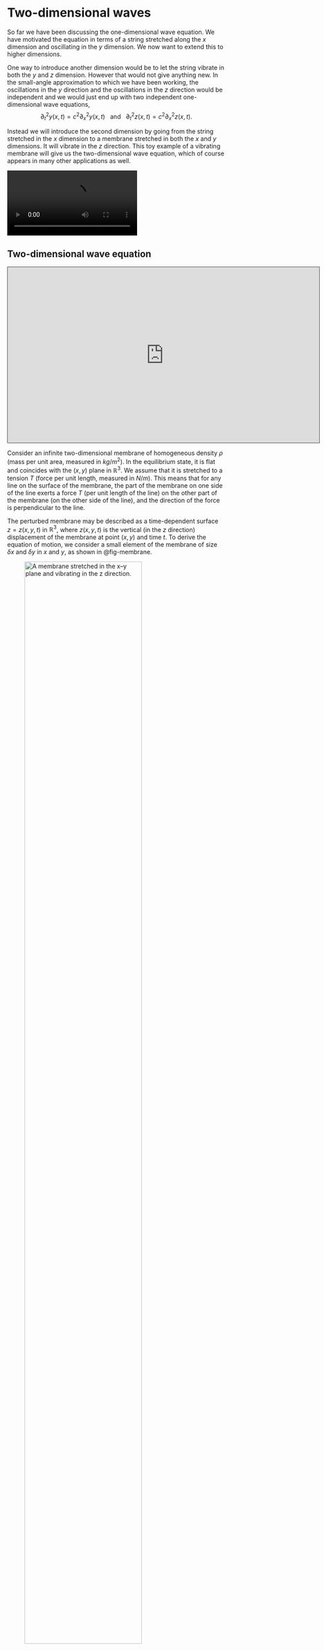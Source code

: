 # Two-dimensional waves

So far we have been discussing the one-dimensional wave equation. We have
motivated the equation in terms of a string stretched along the $x$ dimension and oscillating in the $y$ dimension. We now want to extend this to higher dimensions. 

One way to introduce another dimension would be to let the string vibrate in both the $y$ and $z$ dimension. However that would not give anything
new. In the small-angle approximation to which we have been working, the oscillations in
the $y$ direction and the oscillations in the $z$ direction would be independent
and we would just end up with two independent one-dimensional wave equations,
$$
\partial_t^2 y(x,t) = c^2\partial_x^2 y(x,t)~~\text{ and }~~\partial_t^2 z(x,t) = c^2\partial_x^2 z(x,t).
$$

Instead we will introduce the second dimension by going from the string
stretched in the $x$ dimension to a membrane stretched in both the $x$ and
$y$ dimensions. It will vibrate in the $z$ direction. This toy example of
a vibrating membrane will give us the two-dimensional wave equation, which 
of course appears in many other applications as well.

::: {.content-hidden when-format="pdf"}
![](wavy.mp4)
:::

## Two-dimensional wave equation

<iframe src="https://york.cloud.panopto.eu/Panopto/Pages/Embed.aspx?id=4114683a-2806-4119-bada-af7901218c97&autoplay=false&offerviewer=true&showtitle=true&showbrand=false&captions=true&interactivity=all" height="405" width="720" style="border: 1px solid #464646;" allowfullscreen allow="autoplay"></iframe>

Consider an infinite two-dimensional membrane of homogeneous density $\rho$
(mass per unit area, measured in $kg/m^2$). In the equilibrium state, it is flat
and coincides with the $(x,y)$ plane in $\mathbb{R}^3$. We assume that it is
stretched to a tension $T$ (force per unit length, measured in $N/m$). This
means that for any line on the surface of the membrane, the part of the membrane
on one side of the line exerts a force $T$ (per unit length of the line) on the
other part of the membrane (on the other side of the line), and the direction of
the force is perpendicular to the line.

The perturbed membrane may be described as a time-dependent surface $z=z(x,y,t)$
in $\mathbb{R}^3$, where $z(x,y,t)$ is the vertical (in the $z$ direction)
displacement of the membrane at point $(x,y)$ and time $t$. To derive the
equation of motion, we consider a small element of the membrane of size $\delta
x$ and $\delta y$ in $x$ and $y$, as shown in @fig-membrane.

![A membrane stretched in the $x$--$y$ plane and vibrating in the $z$ direction.](membrane.png){width=80% #fig-membrane}

We assume that there is only transverse motion of the membrane and that the
partial derivatives $\partial_x z$ and $\partial_y z$ are small:
$\vert\partial_x z\vert \ll 1$ and $\vert\partial_y z\vert \ll 1$. Almost the
same arguments as those in @sec-1.1 lead to the conclusion that the vertical
component of the force is a sum of two terms: $T \delta y \, \partial_x^2 z \,
\delta x$ (coming from the tension forces that are nearly parallel to the
$x$-axis in @fig-membrane) and $T \delta x \, \partial_y^2 z \, \delta y$ (coming
from the tension forces that are nearly parallel to the $y$-axis in
@fig-membrane). So, Newton's equation of motion ($ma=F$) yields
$$
(\rho \, \delta x \, \delta y)\partial_t^2 z = T \delta y \, \partial_x^2 z \, \delta x + T \delta x \, \partial_y^2 z \, \delta y.
$$ {#eq-7.1}
Dividing this by $\delta x \, \delta y$ and $\rho$, we get the governing
equation for the membrane:
$$
 \partial_t^2 z = \frac{T}{\rho} \left( \partial_x^2 \, z  +  \partial_y^2 \, z\right)
$$ {#eq-memb1}
or, equivalently,
$$
\partial_t^2 z  - c^2 \nabla^2 z = 0, \quad c=\sqrt{\frac{T}{\rho}}.
$$ {#eq-memb2}
Here $c$ in the wave speed and $\nabla^2$ is the Laplace operator:
$$
\nabla^2= \partial_x^2  + \partial_y^2.
$$ {#eq-7.4}
Sometimes, the Laplace operator is also denoted by $\Delta$ (i.e.  $\Delta =
\nabla^2 = \partial_x^2  + \partial_y^2$).
@eq-memb2 is the two-dimensional wave equation. Written in terms of the Laplace
operator it easily generalises to any higher dimension.

## Energy of membrane

<iframe src="https://york.cloud.panopto.eu/Panopto/Pages/Embed.aspx?id=d8ad29a2-ab24-43c9-8050-af7901218c26&autoplay=false&offerviewer=true&showtitle=true&showbrand=false&captions=true&interactivity=all" height="405" width="720" style="border: 1px solid #464646;" allowfullscreen allow="autoplay"></iframe>

The energy density of the membrane is
$$
\mathcal{E}(x,y,t)=\frac{\rho}{2}(\partial_t z)^2+\frac{T}{2}\left((\partial_x z)^2+(\partial_y z)^2\right),
$$ {#eq-7.5}
where the term involving the density $\rho$ is the kinetic energy density
$\mathcal{E}_K$ and the term involving the tension $T$ is the potential energy
density $\mathcal{E}_V$. The latter we could write in vector notation as
$\mathcal{E}_v=T|\underline{\nabla} z|^2/2$ where $\underline{\nabla}z$ is 
the gradient of $z$.

To check that @eq-7.5 is a good expression for the energy density, we check that $\mathcal{E}$ satisfies a conservation equation. So we calculate
$$\begin{split}
\partial_t\mathcal{E} &=\rho\, (\partial_t z) ( \partial_t^2 z) +T\,(\partial_t\partial_x z)(\partial_x z)+T\,(\partial_t\partial_y z)(\partial_y z)  \\ 
&=T\, (\partial_t z) (\partial_x^2z+\partial_y^2z) +T\,\left((\partial_t\partial_x z)(\partial_x z)+\,(\partial_t\partial_y z)(\partial_y z)\right)  \\
&=-\partial_x\left(-T(\partial_xz)(\partial_tz)\right)-\partial_y\left(-T(\partial_xz)(\partial_tz)\right),
\end{split}$$ {#eq-7.6}
where for the second equality we have used the wave equation. We introduce the
two-dimensional energy flux density vector
$\underline{\mathcal{F}}=(\mathcal{F}_x,\mathcal{F}_y)$ with
$$
\mathcal{F}_x =-T(\partial_xz)(\partial_tz),~~~~ \mathcal{F}_y=-T(\partial_yz)(\partial_tz).
$$ {#eq-7.7}
In terms of this we have derived the conservation equation
 $$
\partial_t\mathcal{E} =-\underline{\nabla}\cdot\underline{\mathcal{F}}.
$$ {#eq-7.8}

To understand how this two-dimensional conservation equation leads to energy conservation let us look
at the energy in a  region $R$ in the $(x,y)$ plane. 
The energy in this region is given by
$$
E=\int\!\!\int_{R} \mathcal{E}\, dA.
$$ {#eq-memb4}
Here $dA=dx \, dy$ is the area element. The rate of change in the energy is then
$$\begin{split}
\frac{dE}{dt} &=\int\!\!\int_{R} \partial_t\mathcal{E} dA =- \int\!\!\int_{R} \underline{\nabla}\cdot\underline{\mathcal{F}}\, dA \\
&=-\int_{\partial R} \mathcal{F}\cdot\underline{n}\, ds. 
\end{split}$$ {#eq-7.9}
For the last equality we used the divergence theorem. $\underline{n}$ is the outward unit normal to the boundary $\partial R$ of the region $R$ and $ds$ is the line
element on $\partial R$. So again we see that the change of energy in a region
is equal to the net flow of energy into the region.

## Travelling plane waves

<iframe src="https://york.cloud.panopto.eu/Panopto/Pages/Embed.aspx?id=317443c7-3142-46bb-81da-af7901218bfd&autoplay=false&offerviewer=true&showtitle=true&showbrand=false&captions=true&interactivity=all" height="405" width="720" style="border: 1px solid #464646;" allowfullscreen allow="autoplay"></iframe>

A 2D wave is a plane wave if $z(x,y,t)$ varies only in one spatial direction,
say, parallel to a constant unit vector $\underline{n}=(n_x,n_y)$  (and $z(x,y,t)$ is
constant in the direction perpendicular to $\underline{n}$). This means that
$$
z(x,y,t)=f(\underline{n}\cdot\underline{x} -ct)=f(n_x x+n_y y -ct)
$$ {#eq-plane1}
describes a plane wave travelling with wave speed $c$ in the direction of vector
$\underline{n}$.

Let's verify that @eq-plane1 is a solution of the 2D wave equation. We have
$$\begin{split}
\partial_t^2 \, z &=\partial_t^2 \, f(\underline{n}\cdot\underline{x} -ct)=f''(\underline{n}\cdot\underline{x} -ct) \, c^2,  \\
\partial_x^2 \, z &=\partial_x^2 \, f(\underline{n}\cdot\underline{x} -ct)=f''(\underline{n}\cdot\underline{x} -ct) \, n_x^2, \\
\partial_y^2 \, z &=\partial_y^2 \, f(\underline{n}\cdot\underline{x} -ct)=f''(\underline{n}\cdot\underline{x} -ct) \, n_y^2. 
\end{split}$$ {#eq-7.12}
Hence,
$$\begin{split}
&\partial_t^2 \, z -c^2 \, \left(\partial_x^2 \, z + \partial_y^2 \, z\right)\\
=&c^2 \, f''(\underline{n}\cdot\underline{x} -ct)\left(1- n_x^2-n_y^2\right)=0
\end{split}$$ {#eq-7.13}
because $\underline{n}$ is a unit vector, i.e., $n_x^2 + n_y^2=1$.

Because the wave equation is linear, any superposition of plane wave solutions is also
a solution.

::: {.content-hidden when-format="pdf"}
![Video of two plane waves moving through each other.](plane_waves.mp4)
:::

The _harmonic plane wave_ corresponds to the choice $f(s)=e^{iks}$, so that
$$
z(x,y,t)=e^{ik(\underline{n}\cdot\underline{x} -ct)}= e^{i(\underline{k}\cdot\underline{x} -\omega(\underline{k})t)},
$$ {#eq-plane2}
where $\underline{k}=k \, \underline{n}$ is called the _wave vector_. We have the dispersion relation $\omega(\underline{k})=c \, \vert \underline{k}\vert$.

## Higher dimensions

By writing our equations in vector notation, we can see that they work in any dimension. So the n-dimensional wave equation for a real-valued function $z:\mathbb{R}^n\times\mathbb{R}\to\mathbb{R}$ or a complex-valued function $z:\mathbb{R}^n\times\mathbb{R}\to\mathbb{C}$ is
$$
\partial_t^2 z(\underline{x}, t) = c^2\,\nabla^2 z(\underline{x}, t).
$$ {#eq-7.15}


Its energy density is
$$
\mathcal{E} = \frac{T}{2}\left(\frac{1}{c^2}|\partial_t z|^2+|\underline{\nabla}z|^2\right).
$$ {#eq-7.16}
It satisfies the conservation equation
$$
\partial_t\mathcal{E} =-\underline{\nabla}\cdot\underline{\mathcal{F}}
$$ {#eq-7.17}
where the energy flux is
$$
\underline{\mathcal{F}} = -T\mathop{Re}\left(\partial_tz\,\underline{\nabla}z\right)
$$ {#eq-7.18}

According to the $n$-dimensional divergence theorem, the rate of change of
the energy in an $n$-dimensional region $R\subset\mathbb{R}^n$ with $n-1$-dimensional boundary $\partial R$ is
$$\begin{split}
\frac{dE}{dt}&=\int_R\partial_t\mathcal{E}\,dV 
= -\int_R\underline{\nabla}\cdot\underline{\mathcal{F}}\,dV\\
&=\int_{\partial R}\underline{\mathcal{F}}\cdot\underline{n}\,dS.
\end{split}$$ {#eq-7.19}

The wave equation has plane wave solutions
$$
z(\underline{x},t) = f(\underline{n}\cdot\underline{x}-ct)
$$ {#eq-7.20}
for any choice of $f:\mathbb{R}\to\mathbb{R}$ or $f:\mathbb{R}\to\mathbb{C}$.

When you study Electromagnetism you will meet an even nicer way of writing these equations in terms of $n+1$-dimensional space-time vectors and tensors.
